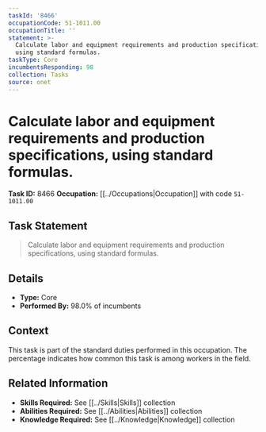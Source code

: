 ```yaml
---
taskId: '8466'
occupationCode: 51-1011.00
occupationTitle: ''
statement: >-
  Calculate labor and equipment requirements and production specifications,
  using standard formulas.
taskType: Core
incumbentsResponding: 98
collection: Tasks
source: onet
---
```

# Calculate labor and equipment requirements and production specifications, using standard formulas.

**Task ID:** 8466
**Occupation:** [[../Occupations|Occupation]] with code `51-1011.00`

## Task Statement

> Calculate labor and equipment requirements and production specifications, using standard formulas.

## Details

- **Type:** Core
- **Performed By:** 98.0% of incumbents

## Context

This task is part of the standard duties performed in this occupation. The percentage indicates how common this task is among workers in the field.

## Related Information

- **Skills Required:** See [[../Skills|Skills]] collection
- **Abilities Required:** See [[../Abilities|Abilities]] collection
- **Knowledge Required:** See [[../Knowledge|Knowledge]] collection
